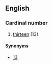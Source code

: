 ==English==

===Cardinal number===
{{head|en|cardinal number}}

# {{nonstandard}} [[thirteen]] (13)

====Synonyms====
* [[13]]